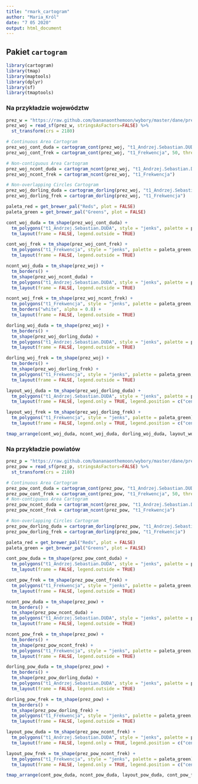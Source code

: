 ```yaml
---
title: "rmark_cartogram"
author: "Maria_Król"
date: "7 05 2020"
output: html_document
---
```


## Pakiet `cartogram`

```r

library(cartogram)
library(tmap)
library(maptools)
library(dplyr)
library(sf)
library(tmaptools)

```

### Na przykładzie województw
```r

prez_w = "https://raw.github.com/bananaonthemoon/wybory/master/dane/prez_woj.gpkg"
prez_woj = read_sf(prez_w, stringsAsFactors=FALSE) %>%
  st_transform(crs = 2180)

```

```r

# Continuous Area Cartogram
prez_woj_cont_duda = cartogram_cont(prez_woj, "t1_Andrzej.Sebastian.DUDA", 8)
prez_woj_cont_frek = cartogram_cont(prez_woj, "t1_Frekwencja", 50, threshold = 0.1)

# Non-contiguous Area Cartogram
prez_woj_ncont_duda = cartogram_ncont(prez_woj, "t1_Andrzej.Sebastian.DUDA")
prez_woj_ncont_frek = cartogram_ncont(prez_woj, "t1_Frekwencja")

# Non-overlapping Circles Cartogram
prez_woj_dorling_duda = cartogram_dorling(prez_woj, "t1_Andrzej.Sebastian.DUDA")
prez_woj_dorling_frek = cartogram_dorling(prez_woj, "t1_Frekwencja")

```

```r

paleta_red = get_brewer_pal("Reds", plot = FALSE)
paleta_green = get_brewer_pal("Greens", plot = FALSE)

```

```r

cont_woj_duda = tm_shape(prez_woj_cont_duda) + 
  tm_polygons("t1_Andrzej.Sebastian.DUDA", style = "jenks", palette = paleta_red, legend.show = FALSE) +
  tm_layout(frame = FALSE, legend.outside = TRUE)

cont_woj_frek = tm_shape(prez_woj_cont_frek) + 
  tm_polygons("t1_Frekwencja", style = "jenks", palette = paleta_green, legend.show = FALSE) +
  tm_layout(frame = FALSE, legend.outside = TRUE)

```

```r

ncont_woj_duda = tm_shape(prez_woj) + 
  tm_borders() + 
  tm_shape(prez_woj_ncont_duda) + 
  tm_polygons("t1_Andrzej.Sebastian.DUDA", style = "jenks", palette = paleta_red, legend.show = FALSE) +
  tm_layout(frame = FALSE, legend.outside = TRUE)

ncont_woj_frek = tm_shape(prez_woj_ncont_frek) + 
  tm_polygons("t1_Frekwencja", style = "jenks", palette = paleta_green, legend.show = FALSE) +
  tm_borders("white", alpha = 0.8) + 
  tm_layout(frame = FALSE, legend.outside = TRUE)

```

```r

dorling_woj_duda = tm_shape(prez_woj) + 
  tm_borders() + 
  tm_shape(prez_woj_dorling_duda) + 
  tm_polygons("t1_Andrzej.Sebastian.DUDA", style = "jenks", palette = paleta_red, legend.show = FALSE) +
  tm_layout(frame = FALSE, legend.outside = TRUE)

dorling_woj_frek = tm_shape(prez_woj) + 
  tm_borders() + 
  tm_shape(prez_woj_dorling_frek) + 
  tm_polygons("t1_Frekwencja", style = "jenks", palette = paleta_green, legend.show = FALSE) +
  tm_layout(frame = FALSE, legend.outside = TRUE)

```

```r

layout_woj_duda = tm_shape(prez_woj_dorling_duda) + 
  tm_polygons("t1_Andrzej.Sebastian.DUDA", style = "jenks", palette = paleta_red) +
  tm_layout(frame = FALSE, legend.only = TRUE, legend.position = c("center", "center"))

layout_woj_frek = tm_shape(prez_woj_dorling_frek) + 
  tm_polygons("t1_Frekwencja", style = "jenks", palette = paleta_green) +
  tm_layout(frame = FALSE, legend.only = TRUE, legend.position = c("center", "center"))

```

```r

tmap_arrange(cont_woj_duda, ncont_woj_duda, dorling_woj_duda, layout_woj_duda, cont_woj_frek, ncont_woj_frek, dorling_woj_frek, layout_woj_frek, nrow = 2)

```

### Na przykładzie powiatów
```r

prez_p = "https://raw.github.com/bananaonthemoon/wybory/master/dane/prez_powiaty.gpkg"
prez_pow = read_sf(prez_p, stringsAsFactors=FALSE) %>%
  st_transform(crs = 2180)

```

```r

# Continuous Area Cartogram
prez_pow_cont_duda = cartogram_cont(prez_pow, "t1_Andrzej.Sebastian.DUDA", 8)
prez_pow_cont_frek = cartogram_cont(prez_pow, "t1_Frekwencja", 50, threshold = 0.1)
# Non-contiguous Area Cartogram
prez_pow_ncont_duda = cartogram_ncont(prez_pow, "t1_Andrzej.Sebastian.DUDA")
prez_pow_ncont_frek = cartogram_ncont(prez_pow, "t1_Frekwencja")

# Non-overlapping Circles Cartogram
prez_pow_dorling_duda = cartogram_dorling(prez_pow, "t1_Andrzej.Sebastian.DUDA")
prez_pow_dorling_frek = cartogram_dorling(prez_pow, "t1_Frekwencja")

```

```r

paleta_red = get_brewer_pal("Reds", plot = FALSE)
paleta_green = get_brewer_pal("Greens", plot = FALSE)

```

```r

cont_pow_duda = tm_shape(prez_pow_cont_duda) + 
  tm_polygons("t1_Andrzej.Sebastian.DUDA", style = "jenks", palette = paleta_red, legend.show = FALSE) +
  tm_layout(frame = FALSE, legend.outside = TRUE)

cont_pow_frek = tm_shape(prez_pow_cont_frek) + 
  tm_polygons("t1_Frekwencja", style = "jenks", palette = paleta_green, legend.show = FALSE) +
  tm_layout(frame = FALSE, legend.outside = TRUE)

```

```r

ncont_pow_duda = tm_shape(prez_pow) + 
  tm_borders() + 
  tm_shape(prez_pow_ncont_duda) + 
  tm_polygons("t1_Andrzej.Sebastian.DUDA", style = "jenks", palette = paleta_red, legend.show = FALSE) +
  tm_layout(frame = FALSE, legend.outside = TRUE)

ncont_pow_frek = tm_shape(prez_pow) + 
  tm_borders() + 
  tm_shape(prez_pow_ncont_frek) + 
  tm_polygons("t1_Frekwencja", style = "jenks", palette = paleta_green, legend.show = FALSE) +
  tm_layout(frame = FALSE, legend.outside = TRUE)

```

```r

dorling_pow_duda = tm_shape(prez_pow) + 
  tm_borders() + 
  tm_shape(prez_pow_dorling_duda) + 
  tm_polygons("t1_Andrzej.Sebastian.DUDA", style = "jenks", palette = paleta_red, legend.show = FALSE) +
  tm_layout(frame = FALSE, legend.outside = TRUE)

dorling_pow_frek = tm_shape(prez_pow) + 
  tm_borders() + 
  tm_shape(prez_pow_dorling_frek) + 
  tm_polygons("t1_Frekwencja", style = "jenks", palette = paleta_green, legend.show = FALSE) +
  tm_layout(frame = FALSE, legend.outside = TRUE)

```

```r

layout_pow_duda = tm_shape(prez_pow_ncont_frek) + 
  tm_polygons("t1_Andrzej.Sebastian.DUDA", style = "jenks", palette = paleta_red) +
  tm_layout(frame = FALSE, legend.only = TRUE, legend.position = c("center", "center"))

layout_pow_frek = tm_shape(prez_pow_ncont_frek) + 
  tm_polygons("t1_Frekwencja", style = "jenks", palette = paleta_green) +
  tm_layout(frame = FALSE, legend.only = TRUE, legend.position = c("center", "center"))

```

```r

tmap_arrange(cont_pow_duda, ncont_pow_duda, layout_pow_duda, cont_pow_frek, ncont_pow_frek, layout_pow_frek, nrow = 2)

```
